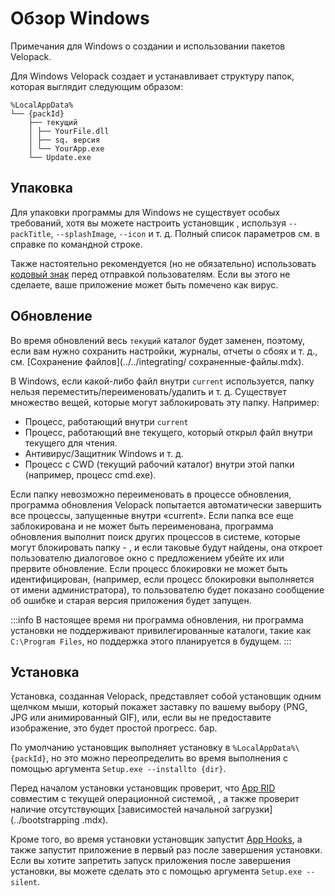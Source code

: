 # Обзор Windows

<AppliesTo win />
Примечания для Windows о создании и использовании пакетов Velopack.

Для Windows Velopack создает и устанавливает структуру папок, которая выглядит следующим образом:

```
%LocalAppData%
└── {packId}
    ├── текущий
    │ ├── YourFile.dll
    │ ├── sq. версия
    │ └── YourApp.exe
    └── Update.exe
```

## Упаковка

Для упаковки программы для Windows не существует особых требований, хотя вы можете настроить установщик 
, используя `--packTitle`, `--splashImage`, `--icon` и т. д. Полный список параметров см. в справке по командной строке.

Также настоятельно рекомендуется (но не обязательно) использовать [кодовый знак](../signing.mdx) перед отправкой пользователям. Если вы этого не сделаете,
ваше приложение может быть помечено как вирус.

## Обновление

Во время обновлений весь `текущий` каталог будет заменен, поэтому, если вам нужно сохранить настройки, журналы, отчеты о сбоях и т. д., 
см. [Сохранение файлов]\(../../integrating/ сохраненные-файлы.mdx).

В Windows, если какой-либо файл внутри `current` используется, папку нельзя переместить/переименовать/удалить и т. д. 
Существует множество вещей, которые могут заблокировать эту папку. Например:

- Процесс, работающий внутри `current`
- Процесс, работающий вне текущего, который открыл файл внутри текущего для чтения. 
- Антивирус/Защитник Windows и т. д.
- Процесс с CWD (текущий рабочий каталог) внутри этой папки (например, процесс cmd.exe).

Если папку невозможно переименовать в процессе обновления, программа обновления Velopack попытается автоматически завершить все процессы, запущенные внутри «current».
Если папка все еще заблокирована и не может быть переименована, программа обновления выполнит поиск других процессов в системе, которые могут блокировать папку - 
, и если таковые будут найдены, она откроет пользователю диалоговое окно с предложением убейте их или прервите обновление. Если процесс блокировки не может быть идентифицирован,
(например, если процесс блокировки выполняется от имени администратора), то пользователю будет показано сообщение об ошибке и старая версия приложения
будет запущен.

:::info
В настоящее время ни программа обновления, ни программа установки не поддерживают привилегированные каталоги, такие как `C:\Program Files`, но поддержка этого планируется в будущем.
:::

## Установка

Установка, созданная Velopack, представляет собой установщик одним щелчком мыши, который покажет заставку по вашему выбору (PNG, JPG или анимированный GIF), 
или, если вы не предоставите изображение, это будет простой прогресс. бар. 

По умолчанию установщик выполняет установку в `%LocalAppData%\{packId}`, но это можно переопределить во время выполнения с помощью аргумента `Setup.exe --installto {dir}`.

Перед началом установки установщик проверит, что [App RID](../rid.mdx) совместим с текущей операционной системой,
, а также проверит наличие отсутствующих [зависимостей начальной загрузки]\(../bootstrapping .mdx).

Кроме того, во время установки установщик запустит [App Hooks](../../integrating/hooks.mdx), а также запустит приложение в первый раз 
после завершения установки. Если вы хотите запретить запуск приложения после завершения установки,
вы можете сделать это с помощью аргумента `Setup.exe --silent`.
